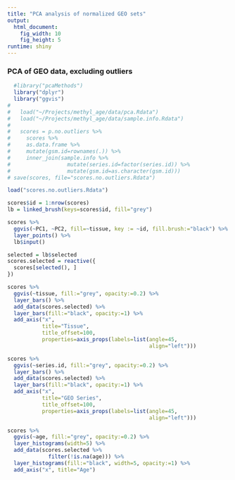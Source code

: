 ```yaml
---
title: "PCA analysis of normalized GEO sets"
output: 
  html_document:
    fig_width: 10
    fig_height: 5
runtime: shiny
---
```


### PCA of GEO data, excluding outliers

```r
  #library("pcaMethods")
  library("dplyr")
  library("ggvis")
# 
#   load("~/Projects/methyl_age/data/pca.Rdata")
#   load("~/Projects/methyl_age/data/sample.info.Rdata")
# 
#   scores = p.no.outliers %>%
#     scores %>%
#     as.data.frame %>%
#     mutate(gsm.id=rownames(.)) %>%
#     inner_join(sample.info %>%
#                  mutate(series.id=factor(series.id)) %>%
#                  mutate(gsm.id=as.character(gsm.id)))
# save(scores, file="scores.no.outliers.Rdata")

load("scores.no.outliers.Rdata")
```



```r

scores$id = 1:nrow(scores)
lb = linked_brush(keys=scores$id, fill="grey")

scores %>%
  ggvis(~PC1, ~PC2, fill=~tissue, key := ~id, fill.brush:="black") %>%
  layer_points() %>%
  lb$input()

selected = lb$selected
scores.selected = reactive({
  scores[selected(), ]
})


```

```r

scores %>%
  ggvis(~tissue, fill:="grey", opacity:=0.2) %>%
  layer_bars() %>%
  add_data(scores.selected) %>%
  layer_bars(fill:="black", opacity:=1) %>%
  add_axis("x",
           title="Tissue",
           title_offset=100,
           properties=axis_props(labels=list(angle=45,
                                             align="left")))

scores %>%
  ggvis(~series.id, fill:="grey", opacity:=0.2) %>%
  layer_bars() %>%
  add_data(scores.selected) %>%
  layer_bars(fill:="black", opacity:=1) %>%
  add_axis("x",
           title="GEO Series",
           title_offset=100,
           properties=axis_props(labels=list(angle=45,
                                             align="left")))

scores %>%
  ggvis(~age, fill:="grey", opacity:=0.2) %>%
  layer_histograms(width=5) %>%
  add_data(scores.selected %>%
             filter(!is.na(age))) %>%
  layer_histograms(fill:="black", width=5, opacity:=1) %>%
  add_axis("x", title="Age")

```
